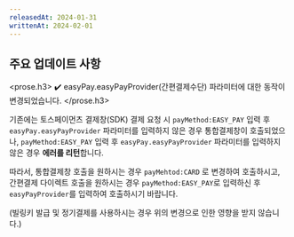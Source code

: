 ```yaml
---
releasedAt: 2024-01-31
writtenAt: 2024-02-01
---
```



## 주요 업데이트 사항

<prose.h3>
  <PaymentV2 />
  ✔️ easyPay.easyPayProvider(간편결제수단) 파라미터에 대한 동작이 변경되었습니다.
</prose.h3>

기존에는 토스페이먼츠 결제창(SDK) 결제 요청 시 `payMethod:EASY_PAY` 입력 후 `easyPay.easyPayProvider` 파라미터를 입력하지 않은 경우 통합결제창이 호출되었으나,
`payMethod:EASY_PAY` 입력 후 `easyPay.easyPayProvider` 파라미터를 입력하지 않은 경우 **에러를 리턴**합니다.

따라서, 통합결제창 호출을 원하시는 경우 `payMehtod:CARD` 로 변경하여 호출하시고, 간편결제 다이렉트 호출을 원하시는 경우 `payMethod:EASY_PAY`로 입력하신 후 `easyPayProvider`를 입력하여 호출하시기 바랍니다.

(빌링키 발급 및 정기결제를 사용하시는 경우 위의 변경으로 인한 영향을 받지 않습니다.)
